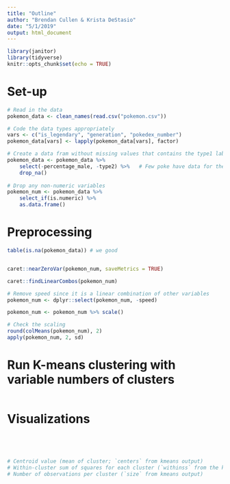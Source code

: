 ```yaml
---
title: "Outline"
author: "Brendan Cullen & Krista DeStasio"
date: "5/1/2019"
output: html_document
---
```


```r
library(janitor) 
library(tidyverse)
knitr::opts_chunk$set(echo = TRUE)
```

# Set-up
```r
# Read in the data
pokemon_data <- clean_names(read.csv("pokemon.csv"))

# Code the data types appropriately
vars <- c("is_legendary", "generation", "pokedex_number") 
pokemon_data[vars] <- lapply(pokemon_data[vars], factor) 

# Create a data fram without missing values that contains the type1 labels
pokemon_data <- pokemon_data %>% 
    select(-percentage_male, -type2) %>%   # Few poke have data for these
    drop_na() 
    
# Drop any non-numeric variables
pokemon_num <- pokemon_data %>% 
    select_if(is.numeric) %>%  
    as.data.frame()
```

# Preprocessing
```r
table(is.na(pokemon_data)) # we good
```


```r

```


```r
caret::nearZeroVar(pokemon_num, saveMetrics = TRUE) 
```


```r
caret::findLinearCombos(pokemon_num) 

# Remove speed since it is a linear combination of other variables
pokemon_num <- dplyr::select(pokemon_num, -speed)
```


```r
pokemon_num <- pokemon_num %>% scale()

# Check the scaling
round(colMeans(pokemon_num), 2)
apply(pokemon_num, 2, sd)
```

# Run K-means clustering with variable numbers of clusters

```r

```

# Visualizations

```r

```


```r

```


```r

```


```r

```


```r
# Centroid value (mean of cluster; `centers` from kmeans output)
# Within-cluster sum of squares for each cluster (`withinss` from the kmeans output)
# Number of observations per cluster (`size` from kmeans output)

```

